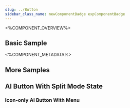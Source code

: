 ```yaml
---
slug: ../Button
sidebar_class_name: newComponentBadge expComponentBadge
---
```



<%COMPONENT_OVERVIEW%>

## Basic Sample
<ButtonMenu />

<%COMPONENT_METADATA%>

## More Samples

## AI Button With Split Mode State
<ButtonSplitMenu />

### Icon-only AI Button With Menu
<IconOnlyButton />